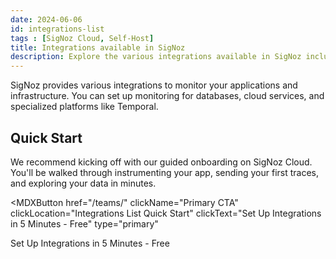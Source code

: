 ```yaml
---
date: 2024-06-06
id: integrations-list
tags : [SigNoz Cloud, Self-Host]
title: Integrations available in SigNoz
description: Explore the various integrations available in SigNoz including Temporal, databases like PostgreSQL and MongoDB, and AWS services like RDS and Elasticache.
---
```


SigNoz provides various integrations to monitor your applications and infrastructure. You can set up monitoring for databases, cloud services, and specialized platforms like Temporal.

<IntegrationsListicle category="all" />

## Quick Start

We recommend kicking off with our guided onboarding on SigNoz Cloud. You'll be walked through instrumenting your app, sending your first traces, and exploring your data in minutes.

<MDXButton 
  href="/teams/" 
  clickName="Primary CTA" 
  clickLocation="Integrations List Quick Start" 
  clickText="Set Up Integrations in 5 Minutes - Free"
  type="primary"
>
  Set Up Integrations in 5 Minutes - Free
</MDXButton>